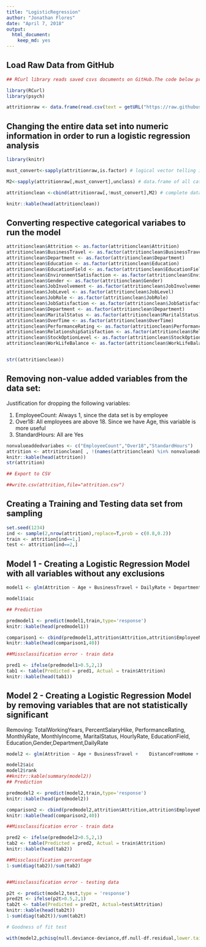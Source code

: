 ---
title: "LogisticRegression"
author: "Jonathan Flores"
date: "April 7, 2018"
output: 
  html_document:
    keep_md: yes
---
## Load Raw Data from GitHub

```{r echo=TRUE, results='asis'}

## RCurl library reads saved csvs documents on GitHub.The code below process information from GitHub instead of our local computers

library(RCurl)
library(psych)

attritionraw <- data.frame(read.csv(text = getURL("https://raw.githubusercontent.com/cyberkoolman/msds.6306.case.study.2/master/data/CaseStudy2-data1.csv"),header = TRUE,sep=","))

```


## Changing the entire data set into numeric information in order to run a logistic regression analysis

```{r echo=TRUE, results='asis'}

library(knitr)

must_convert<-sapply(attritionraw,is.factor) # logical vector telling if a variable needs to be displayed as numeric 

M2<-sapply(attritionraw[,must_convert],unclass) # data.frame of all categorical variables now displayed as numeric

attritionclean <-cbind(attritionraw[,!must_convert],M2) # complete data.frame with all variables put together

knitr::kable(head(attritionclean)) 
```

## Converting respective categorical variabes to run the model

```{r echo=TRUE, results='asis'}

attritionclean$Attrition <- as.factor(attritionclean$Attrition)
attritionclean$BusinessTravel <- as.factor(attritionclean$BusinessTravel)
attritionclean$Department <- as.factor(attritionclean$Department)
attritionclean$Education <- as.factor(attritionclean$Education)
attritionclean$EducationField <- as.factor(attritionclean$EducationField)
attritionclean$EnvironmentSatisfaction <- as.factor(attritionclean$EnvironmentSatisfaction)
attritionclean$Gender <- as.factor(attritionclean$Gender)
attritionclean$JobInvolvement <- as.factor(attritionclean$JobInvolvement)
attritionclean$JobLevel <- as.factor(attritionclean$JobLevel)
attritionclean$JobRole <- as.factor(attritionclean$JobRole)
attritionclean$JobSatisfaction <- as.factor(attritionclean$JobSatisfaction)
attritionclean$Department <- as.factor(attritionclean$Department)
attritionclean$MaritalStatus <- as.factor(attritionclean$MaritalStatus)
attritionclean$OverTime <- as.factor(attritionclean$OverTime)
attritionclean$PerformanceRating <- as.factor(attritionclean$PerformanceRating)
attritionclean$RelationshipSatisfaction <- as.factor(attritionclean$RelationshipSatisfaction)
attritionclean$StockOptionLevel <- as.factor(attritionclean$StockOptionLevel)
attritionclean$WorkLifeBalance <- as.factor(attritionclean$WorkLifeBalance)


str((attritionclean))
```


## Removing non-value added variables from the data set:

Justification for dropping the following variables:

1. EmployeeCount: Always 1, since the data set is by employee
2. Over18: All employees are above 18. Since we have Age, this variable is more useful
3. StandardHours: All are Yes

```{r echo=TRUE, results='asis'}

nonvalueaddedvariabes <- c("EmployeeCount","Over18","StandardHours")
attrition <- attritionclean[ , !(names(attritionclean) %in% nonvalueaddedvariabes)]
knitr::kable(head(attrition))
str(attrition)

## Export to CSV

##write.csv(attrition,file="attrition.csv")

```

## Creating a Training and Testing data set from sampling



```{r echo=TRUE, results='asis'}

set.seed(1234)
ind <- sample(2,nrow(attrition),replace=T,prob = c(0.8,0.2))
train <- attrition[ind==1,]
test <- attrition[ind==2,]

```




## Model 1 - Creating a Logistic Regression Model with all variables without any exclusions


```{r echo=TRUE, results='asis'}

model1 <- glm(Attrition ~ Age + BusinessTravel + DailyRate + Department + DistanceFromHome + Education + EducationField + EnvironmentSatisfaction + Gender + HourlyRate + JobInvolvement + JobLevel+ JobRole + JobSatisfaction + MaritalStatus + MonthlyIncome + MonthlyRate + NumCompaniesWorked + OverTime + PercentSalaryHike + PerformanceRating + RelationshipSatisfaction + StockOptionLevel + TotalWorkingYears + TrainingTimesLastYear + WorkLifeBalance + YearsAtCompany + YearsInCurrentRole + YearsSinceLastPromotion + YearsWithCurrManager, data=train,family = 'binomial')

model1$aic

## Prediction

predmodel1 <- predict(model1,train,type='response')
knitr::kable(head(predmodel1))

comparison1 <- cbind(predmodel1,attrition$Attrition,attrition$EmployeeNumber)
knitr::kable(head(comparison1,40))

##Missclassification error - train data

pred1 <- ifelse(predmodel1>0.5,2,1)
tab1 <- table(Predicted = pred1, Actual = train$Attrition)
knitr::kable(head(tab1))


```


## Model 2 - Creating a Logistic Regression Model by removing variables that are not statistically significant

Removing: TotalWorkingYears, PercentSalaryHike, PerformanceRating, MonthlyRate, MonthlyIncome, MaritalStatus, HourlyRate, EducationField, Education,Gender,Department,DailyRate 

```{r echo=TRUE, results='asis'}

model2 <- glm(Attrition ~ Age + BusinessTravel +    DistanceFromHome +   EnvironmentSatisfaction +   JobInvolvement + JobLevel+ JobRole + JobSatisfaction +   NumCompaniesWorked + OverTime +   RelationshipSatisfaction + StockOptionLevel + TrainingTimesLastYear + WorkLifeBalance + YearsAtCompany + YearsInCurrentRole + YearsSinceLastPromotion + YearsWithCurrManager, data=train,family = 'binomial')

model2$aic
model2$rank
##knitr::kable(summary(model2))
## Prediction

predmodel2 <- predict(model2,train,type='response')
knitr::kable(head(predmodel2))

comparison2 <- cbind(predmodel2,attrition$Attrition,attrition$EmployeeNumber)
knitr::kable(head(comparison2,40))

##Missclassification error - train data

pred2 <- ifelse(predmodel2>0.5,2,1)
tab2 <- table(Predicted = pred2, Actual = train$Attrition)
knitr::kable(head(tab2))

##Missclassification percentage
1-sum(diag(tab2))/sum(tab2)


##Missclassification error - testing data

p2t <- predict(model2,test,type = 'response')
pred2t <- ifelse(p2t>0.5,2,1)
tab2t <- table(Predicted = pred2t, Actual=test$Attrition)
knitr::kable(head(tab2t))
1-sum(diag(tab2t))/sum(tab2t)

# Goodness of fit test

with(model2,pchisq(null.deviance-deviance,df.null-df.residual,lower.tail = F))



```


